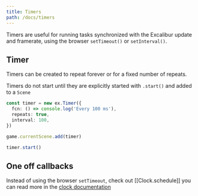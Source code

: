 ```yaml
---
title: Timers
path: /docs/timers
---
```


Timers are useful for running tasks synchronized with the Excalibur update and framerate, using the browser `setTimeout()` or `setInterval()`.

## Timer

Timers can be created to repeat forever or for a fixed number of repeats.

Timers do not start until they are explicitly started with `.start()` and added to a `Scene`

```typescript
const timer = new ex.Timer({
  fcn: () => console.log('Every 100 ms'),
  repeats: true,
  interval: 100,
})

game.currentScene.add(timer)

timer.start()
```

## One off callbacks

Instead of using the browser `setTimeout`, check out [[Clock.schedule]] you can read more in the [clock documentation](/docs/clock)
